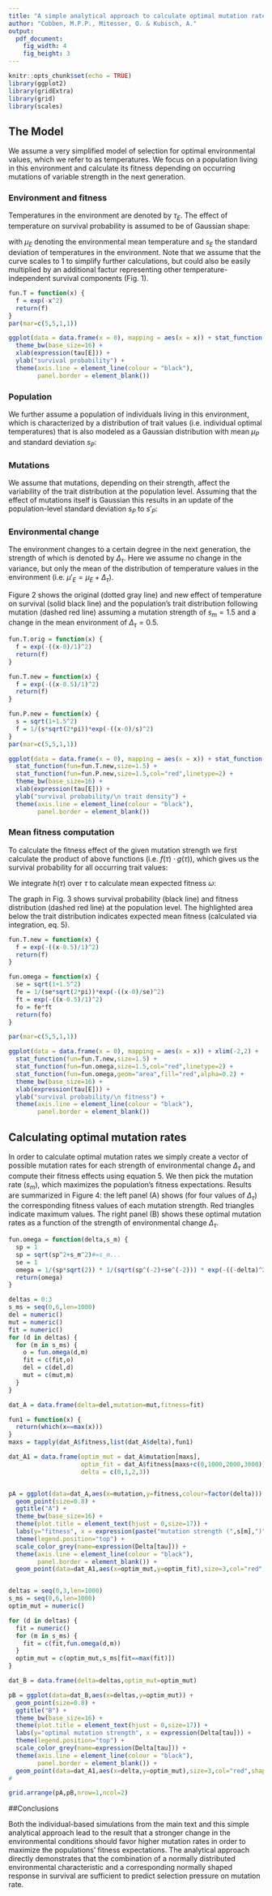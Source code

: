 ```yaml
---
title: "A simple analytical approach to calculate optimal mutation rates"
author: "Cobben, M.P.P., Mitesser, O. & Kubisch, A."
output: 
  pdf_document:
    fig_width: 4
    fig_height: 3
---
```


```r
knitr::opts_chunk$set(echo = TRUE)
library(ggplot2)
library(gridExtra)
library(grid)
library(scales)
```

## The Model

We assume a very simplified model of selection for optimal environmental values, which we refer to as temperatures. We focus on a population living in this environment and calculate its fitness depending on occurring mutations of variable strength in the next generation.

### Environment and fitness

Temperatures in the environment are denoted by $\tau_E$. The effect of temperature on survival probability is assumed to be of Gaussian shape:

\begin{equation}
f(\tau_E) = exp \left( - \left( \frac{\tau_E-\mu_E}{s_E} \right)^2 \right)
\end{equation}

with $\mu_E$ denoting the environmental mean temperature and $s_E$ the standard deviation of temperatures in the environment. Note that we assume that the curve scales to 1 to simplify further calculations, but could also be easily multiplied by an additional factur representing other temperature-independent survival components (Fig. 1).

```r

fun.T = function(x) {
  f = exp(-x^2)
  return(f)
}
par(mar=c(5,5,1,1))

ggplot(data = data.frame(x = 0), mapping = aes(x = x)) + stat_function(fun = fun.T, size=1.5) + xlim(-2,2) +
  theme_bw(base_size=16) +
  xlab(expression(tau[E])) +
  ylab("survival probability") +
  theme(axis.line = element_line(colour = "black"),
        panel.border = element_blank())

```

### Population

We further assume a population of individuals living in this environment, which is characterized by a distribution of trait values (i.e. individual optimal temperatures) that is also modeled as a Gaussian distribution with mean $\mu_P$ and standard deviation $s_P$:

\begin{equation}
g(\tau_P) = \frac{1}{s_P \sqrt{2\pi}} \cdot exp \left( - \left( \frac{\tau_P-\mu_P}{s_P} \right)^2 \right)
\end{equation}

### Mutations

We assume that mutations, depending on their strength, affect the variability of the trait distribution at the population level. Assuming that the effect of mutations itself is Gaussian this results in an update of the population-level standard deviation $s_P$ to $s'_P$:

\begin{equation}
s'_P= \sqrt{s^2_P+s^2_m}
\end{equation}

### Environmental change

The environment changes to a certain degree in the next generation, the strength of which is denoted by $\Delta_\tau$. Here we assume no change in the variance, but only the mean of the distribution of temperature values in the environment (i.e. $\mu'_E = \mu_E + \Delta_\tau$).

Figure 2 shows the original (dotted gray line) and new effect of temperature on survival (solid black line) and the population's trait distribution following mutation (dashed red line) assuming a mutation strength of $s_m=1.5$ and a change in the mean environment of $\Delta_\tau=0.5$.

```r

fun.T.orig = function(x) {
  f = exp(-((x-0)/1)^2)
  return(f)
}

fun.T.new = function(x) {
  f = exp(-((x-0.5)/1)^2)
  return(f)
}

fun.P.new = function(x) {
  s = sqrt(1+1.5^2)
  f = 1/(s*sqrt(2*pi))*exp(-((x-0)/s)^2)
}
par(mar=c(5,5,1,1))

ggplot(data = data.frame(x = 0), mapping = aes(x = x)) + stat_function(fun = fun.T.orig, size=1.5,col="grey75",linetype=3) + xlim(-2,2) +
  stat_function(fun=fun.T.new,size=1.5) +
  stat_function(fun=fun.P.new,size=1.5,col="red",linetype=2) +
  theme_bw(base_size=16) +
  xlab(expression(tau[E])) +
  ylab("survival probability/\n trait density") +
  theme(axis.line = element_line(colour = "black"),
        panel.border = element_blank())
```

### Mean fitness computation

To calculate the fitness effect of the given mutation strength we first calculate the product of above functions (i.e. $f(\tau) \cdot g(\tau)$), which gives us the survival probability for all occurring trait values:

\begin{equation}
h(\tau) = \frac{1}{s_P \cdot \sqrt{2\pi}} \cdot exp \left( - \left( \frac{\tau - \mu_P}{s_P} \right)^2 - \left( \frac{\tau - \mu_E}{s_E} \right)^2 \right)
\end{equation}

We integrate $h(\tau)$ over $\tau$ to calculate mean expected fitness $\omega$:

\begin{equation}
\omega = \int_{-\infty}^{\infty} f(\tau)d\tau = \frac{1}{s_P \cdot \sqrt{2}} \cdot \frac{1}{\sqrt{s^{-2}_P+s^{-2}_E}} \cdot exp \left( -\frac{(\mu_P-\mu_E)^2}{s^2_P+s^2_E} \right)
\end{equation}

The graph in Fig. 3 shows survival probability (black line) and fitness distribution (dashed red line) at the population level. The highlighted area below the trait distribution indicates expected mean fitness (calculated via integration, eq. 5).

```r

fun.T.new = function(x) {
  f = exp(-((x-0.5)/1)^2)
  return(f)
}

fun.omega = function(x) {
  se = sqrt(1+1.5^2)
  fe = 1/(se*sqrt(2*pi))*exp(-((x-0)/se)^2)
  ft = exp(-((x-0.5)/1)^2)
  fo = fe*ft
  return(fo)
}

par(mar=c(5,5,1,1))

ggplot(data = data.frame(x = 0), mapping = aes(x = x)) + xlim(-2,2) +
  stat_function(fun=fun.T.new,size=1.5) +
  stat_function(fun=fun.omega,size=1.5,col="red",linetype=2) +
  stat_function(fun=fun.omega,geom="area",fill="red",alpha=0.2) +
  theme_bw(base_size=16) +
  xlab(expression(tau[E])) +
  ylab("survival probability/\n fitness") +
  theme(axis.line = element_line(colour = "black"),
        panel.border = element_blank())
```

## Calculating optimal mutation rates

In order to calculate optimal mutation rates we simply create a vector of possible mutation rates for each strength of environmental change $\Delta_\tau$ and compute their fitness effects using equation 5. We then pick the mutation rate ($s_m$), which maximizes the population's fitness expectations. Results are summarized in Figure 4: the left panel (A) shows (for four values of $\Delta_\tau$) the corresponding fitness values of each mutation strength. Red triangles indicate maximum values. The right panel (B) shows these optimal mutation rates as a function of the strength of environmental change $\Delta_\tau$. \newpage

```r
fun.omega = function(delta,s_m) {
  sp = 1
  sp = sqrt(sp^2+s_m^2)#=s_m...
  se = 1
  omega = 1/(sp*sqrt(2)) * 1/(sqrt(sp^(-2)+se^(-2))) * exp(-((-delta)^2)/(sp^2+se^2))
  return(omega)
}

deltas = 0:3
s_ms = seq(0,6,len=1000)
del = numeric()
mut = numeric()
fit = numeric()
for (d in deltas) {
  for (m in s_ms) {
    o = fun.omega(d,m)
    fit = c(fit,o)
    del = c(del,d)
    mut = c(mut,m)
  }
}

dat_A = data.frame(delta=del,mutation=mut,fitness=fit)

fun1 = function(x) {
  return(which(x==max(x)))
}
maxs = tapply(dat_A$fitness,list(dat_A$delta),fun1)

dat_A1 = data.frame(optim_mut = dat_A$mutation[maxs],
                    optim_fit = dat_A$fitness[maxs+c(0,1000,2000,3000)],
                    delta = c(0,1,2,3))


pA = ggplot(data=dat_A,aes(x=mutation,y=fitness,colour=factor(delta))) + 
  geom_point(size=0.8) + 
  ggtitle("A") +
  theme_bw(base_size=16) +
  theme(plot.title = element_text(hjust = 0,size=17)) +
  labs(y="fitness", x = expression(paste("mutation strength (",s[m],")"))) +
  theme(legend.position="top") +
  scale_color_grey(name=expression(Delta[tau])) +
  theme(axis.line = element_line(colour = "black"),
        panel.border = element_blank()) +
  geom_point(data=dat_A1,aes(x=optim_mut,y=optim_fit),size=3,col="red",shape=17) 


deltas = seq(0,3,len=1000)
s_ms = seq(0,6,len=1000)
optim_mut = numeric()

for (d in deltas) {
  fit = numeric()
  for (m in s_ms) {
    fit = c(fit,fun.omega(d,m))
  }
  optim_mut = c(optim_mut,s_ms[fit==max(fit)])
}

dat_B = data.frame(delta=deltas,optim_mut=optim_mut)

pB = ggplot(data=dat_B,aes(x=deltas,y=optim_mut)) +
  geom_point(size=0.8) +
  ggtitle("B") +
  theme_bw(base_size=16) +
  theme(plot.title = element_text(hjust = 0,size=17)) +
  labs(y="optimal mutation strength", x = expression(Delta[tau])) +
  theme(legend.position="top") +
  scale_color_grey(name=expression(Delta[tau])) +
  theme(axis.line = element_line(colour = "black"),
        panel.border = element_blank()) +
  geom_point(data=dat_A1,aes(x=delta,y=optim_mut),size=3,col="red",shape=17)
#

grid.arrange(pA,pB,nrow=1,ncol=2)

```

##Conclusions

Both the individual-based simulations from the main text and this simple analytical approach lead to the result that a stronger change in the environmental conditions should favor higher mutation rates in order to maximize the populations' fitness expectations. The analytical approach directly demonstrates that the combination of a normally distributed environmental characteristic and a corresponding normally shaped response in survival are sufficient to predict selection pressure on mutation rate. 









